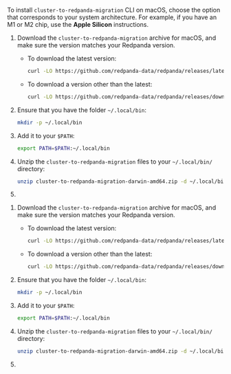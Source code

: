 

To install `cluster-to-redpanda-migration` CLI on macOS, choose the option that corresponds to your system architecture. For example, if you have an M1 or M2 chip, use the **Apple Silicon** instructions.

<Tabs>
<TabItem value="intelmac" label="Intel macOS" default>

1. Download the `cluster-to-redpanda-migration` archive for macOS, and make sure the version matches your Redpanda version.

    * To download the latest version:

      ```bash
      curl -LO https://github.com/redpanda-data/redpanda/releases/latest/download/cluster-to-redpanda-migration-darwin-amd64.zip
      ```

    * To download a version other than the latest:

      ```bash
      curl -LO https://github.com/redpanda-data/redpanda/releases/download/v<version>/cluster-to-redpanda-migration-darwin-amd64.zip
      ```

1. Ensure that you have the folder `~/.local/bin`:

    ```bash
    mkdir -p ~/.local/bin
    ```

1. Add it to your `$PATH`:

    ```bash
    export PATH=$PATH:~/.local/bin
    ```

1. Unzip the `cluster-to-redpanda-migration` files to your `~/.local/bin/` directory:

    ```bash
    unzip cluster-to-redpanda-migration-darwin-amd64.zip -d ~/.local/bin/
    ```

1. <MigrationCLIVersion/>

</TabItem>
<TabItem value="applesilicon" label="Apple Silicon">

1. Download the `cluster-to-redpanda-migration` archive for macOS, and make sure the version matches your Redpanda version.

    * To download the latest version:

      ```bash
      curl -LO https://github.com/redpanda-data/redpanda/releases/latest/download/cluster-to-redpanda-migration-darwin-arm64.zip
      ```

    * To download a version other than the latest:

      ```bash
      curl -LO https://github.com/redpanda-data/redpanda/releases/download/v<version>/cluster-to-redpanda-migration-darwin-arm64.zip
      ```

1. Ensure that you have the folder `~/.local/bin`:

    ```bash
    mkdir -p ~/.local/bin
    ```

1. Add it to your `$PATH`:

    ```bash
    export PATH=$PATH:~/.local/bin
    ```

1. Unzip the `cluster-to-redpanda-migration` files to your `~/.local/bin/` directory:

    ```bash
    unzip cluster-to-redpanda-migration-darwin-amd64.zip -d ~/.local/bin/
    ```

1. <MigrationCLIVersion/>

</TabItem>
</Tabs>
